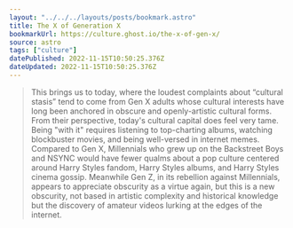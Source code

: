 ```yaml
---
layout: "../../../layouts/posts/bookmark.astro"
title: The X of Generation X
bookmarkUrl: https://culture.ghost.io/the-x-of-gen-x/
source: astro
tags: ["culture"]
datePublished: 2022-11-15T10:50:25.376Z
dateUpdated: 2022-11-15T10:50:25.376Z
---
```


> This brings us to today, where the loudest complaints about “cultural stasis” tend to come from Gen X adults whose cultural interests have long been anchored in obscure and openly-artistic cultural forms. From their perspective, today's cultural capital does feel very tame. Being "with it" requires listening to top-charting albums, watching blockbuster movies, and being well-versed in internet memes. Compared to Gen X, Millennials who grew up on the Backstreet Boys and NSYNC would have fewer qualms about a pop culture centered around Harry Styles fandom, Harry Styles albums, and Harry Styles cinema gossip. Meanwhile Gen Z, in its rebellion against Millennials, appears to appreciate obscurity as a virtue again, but this is a new obscurity, not based in artistic complexity and historical knowledge but the discovery of amateur videos lurking at the edges of the internet.
